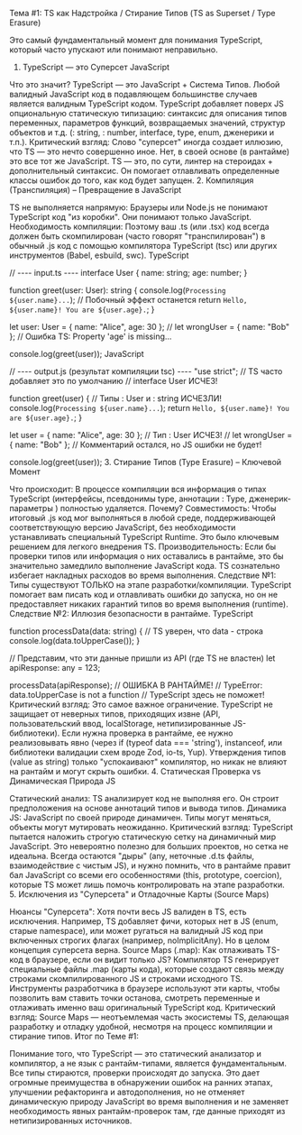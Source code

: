 Тема #1: TS как Надстройка / Стирание Типов (TS as Superset / Type Erasure)

Это самый фундаментальный момент для понимания TypeScript, который часто упускают или понимают неправильно.

1. TypeScript — это Суперсет JavaScript

Что это значит? TypeScript — это JavaScript + Система Типов. Любой валидный JavaScript код в подавляющем большинстве случаев является валидным TypeScript кодом. TypeScript добавляет поверх JS опциональную статическую типизацию: синтаксис для описания типов переменных, параметров функций, возвращаемых значений, структур объектов и т.д. (: string, : number, interface, type, enum, дженерики <T> и т.п.).
Критический взгляд: Слово "суперсет" иногда создает иллюзию, что TS — это нечто совершенно иное. Нет, в своей основе (в рантайме) это все тот же JavaScript. TS — это, по сути, линтер на стероидах + дополнительный синтаксис. Он помогает отлавливать определенные классы ошибок до того, как код будет запущен.
2. Компиляция (Транспиляция) – Превращение в JavaScript

TS не выполняется напрямую: Браузеры или Node.js не понимают TypeScript код "из коробки". Они понимают только JavaScript.
Необходимость компиляции: Поэтому ваш .ts (или .tsx) код всегда должен быть скомпилирован (часто говорят "транспилирован") в обычный .js код с помощью компилятора TypeScript (tsc) или других инструментов (Babel, esbuild, swc).
TypeScript

// ---- input.ts ----
interface User {
  name: string;
  age: number;
}

function greet(user: User): string {
  console.log(`Processing ${user.name}...`); // Побочный эффект останется
  return `Hello, ${user.name}! You are ${user.age}.`;
}

let user: User = { name: "Alice", age: 30 };
// let wrongUser = { name: "Bob" }; // Ошибка TS: Property 'age' is missing...

console.log(greet(user));
JavaScript

// ---- output.js (результат компиляции tsc) ----
"use strict"; // TS часто добавляет это по умолчанию
// interface User ИСЧЕЗ!

function greet(user) { // Типы : User и : string ИСЧЕЗЛИ!
  console.log(`Processing ${user.name}...`);
  return `Hello, ${user.name}! You are ${user.age}.`;
}

let user = { name: "Alice", age: 30 }; // Тип : User ИСЧЕЗ!
// let wrongUser = { name: "Bob" }; // Комментарий остался, но JS ошибки не будет!

console.log(greet(user));
3. Стирание Типов (Type Erasure) – Ключевой Момент

Что происходит: В процессе компиляции вся информация о типах TypeScript (интерфейсы, псевдонимы type, аннотации : Type, дженерик-параметры <T>) полностью удаляется.
Почему?
Совместимость: Чтобы итоговый .js код мог выполняться в любой среде, поддерживающей соответствующую версию JavaScript, без необходимости устанавливать специальный TypeScript Runtime. Это было ключевым решением для легкого внедрения TS.
Производительность: Если бы проверки типов или информация о них оставались в рантайме, это бы значительно замедлило выполнение JavaScript кода. TS сознательно избегает накладных расходов во время выполнения.
Следствие №1: Типы существуют ТОЛЬКО на этапе разработки/компиляции. TypeScript помогает вам писать код и отлавливать ошибки до запуска, но он не предоставляет никаких гарантий типов во время выполнения (runtime).
Следствие №2: Иллюзия безопасности в рантайме.
TypeScript

function processData(data: string) {
  // TS уверен, что data - строка
  console.log(data.toUpperCase());
}

// Представим, что эти данные пришли из API (где TS не властен)
let apiResponse: any = 123;

processData(apiResponse); // ОШИБКА В РАНТАЙМЕ!
                       // TypeError: data.toUpperCase is not a function
                       // TypeScript здесь не поможет!
Критический взгляд: Это самое важное ограничение. TypeScript не защищает от неверных типов, приходящих извне (API, пользовательский ввод, localStorage, нетипизированные JS-библиотеки). Если нужна проверка в рантайме, ее нужно реализовывать явно (через if (typeof data === 'string'), instanceof, или библиотеки валидации схем вроде Zod, io-ts, Yup). Утверждения типов (value as string) только "успокаивают" компилятор, но никак не влияют на рантайм и могут скрыть ошибки.
4. Статическая Проверка vs Динамическая Природа JS

Статический анализ: TS анализирует код не выполняя его. Он строит предположения на основе аннотаций типов и вывода типов.
Динамика JS: JavaScript по своей природе динамичен. Типы могут меняться, объекты могут мутировать неожиданно.
Критический взгляд: TypeScript пытается наложить строгую статическую сетку на динамичный мир JavaScript. Это невероятно полезно для больших проектов, но сетка не идеальна. Всегда остаются "дыры" (any, неточные .d.ts файлы, взаимодействие с чистым JS), и нужно помнить, что в рантайме правит бал JavaScript со всеми его особенностями (this, prototype, coercion), которые TS может лишь помочь контролировать на этапе разработки.
5. Исключения из "Суперсета" и Отладочные Карты (Source Maps)

Нюансы "Суперсета": Хотя почти весь JS валиден в TS, есть исключения. Например, TS добавляет фичи, которых нет в JS (enum, старые namespace), или может ругаться на валидный JS код при включенных строгих флагах (например, noImplicitAny). Но в целом концепция суперсета верна.
Source Maps (.map): Как отлаживать TS-код в браузере, если он видит только JS? Компилятор TS генерирует специальные файлы .map (карты кода), которые создают связь между строками скомпилированного JS и строками исходного TS. Инструменты разработчика в браузере используют эти карты, чтобы позволить вам ставить точки останова, смотреть переменные и отлаживать именно ваш оригинальный TypeScript код.
Критический взгляд: Source Maps — неотъемлемая часть экосистемы TS, делающая разработку и отладку удобной, несмотря на процесс компиляции и стирание типов.
Итог по Теме #1:

Понимание того, что TypeScript — это статический анализатор и компилятор, а не язык с рантайм-типами, является фундаментальным. Все типы стираются, проверки происходят до запуска. Это дает огромные преимущества в обнаружении ошибок на ранних этапах, улучшении рефакторинга и автодополнения, но не отменяет динамическую природу JavaScript во время выполнения и не заменяет необходимость явных рантайм-проверок там, где данные приходят из нетипизированных источников.